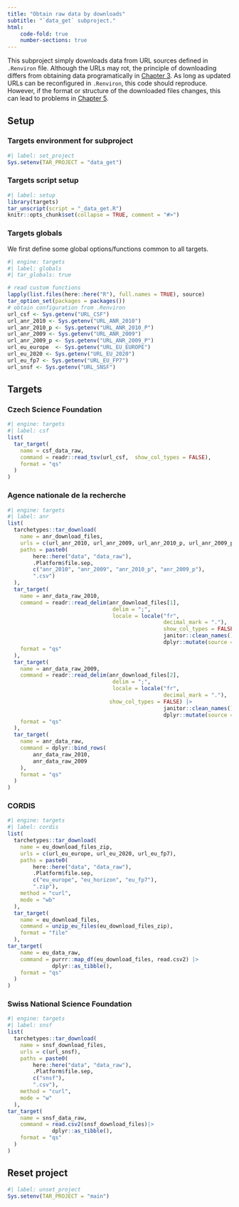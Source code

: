 ```yaml
---
title: "Obtain raw data by downloads"
subtitle: "`data_get` subproject."
html:
    code-fold: true
    number-sections: true
---
```


This subproject simply downloads data from URL sources defined in `.Renviron` file. Although the URLs may rot, the principle of downloading differs from obtaining data programatically in [Chapter 3](_data_api.qmd). As long as updated URLs can be reconfigured in `.Renviron`, this code should reproduce. However, if the format or structure of the downloaded files changes, this can lead to problems in [Chapter 5](_data_process.qmd).


## Setup

### Targets environment for subproject

```r
#| label: set_project
Sys.setenv(TAR_PROJECT = "data_get")
```

### Targets script setup

```r
#| label: setup
library(targets)
tar_unscript(script = "_data_get.R")
knitr::opts_chunk$set(collapse = TRUE, comment = "#>")
```


### Targets globals

We first define some global options/functions common to all targets.

```r
#| engine: targets
#| label: globals
#| tar_globals: true

# read custom functions
lapply(list.files(here::here("R"), full.names = TRUE), source)
tar_option_set(packages = packages())
# obtain configuration from .Renviron
url_csf <- Sys.getenv("URL_CSF")
url_anr_2010 <- Sys.getenv("URL_ANR_2010")
url_anr_2010_p <- Sys.getenv("URL_ANR_2010_P")
url_anr_2009 <- Sys.getenv("URL_ANR_2009")
url_anr_2009_p <- Sys.getenv("URL_ANR_2009_P")
url_eu_europe  <- Sys.getenv("URL_EU_EUROPE")
url_eu_2020 <- Sys.getenv("URL_EU_2020")
url_eu_fp7 <- Sys.getenv("URL_EU_FP7")
url_snsf <- Sys.getenv("URL_SNSF")
```

## Targets

### Czech Science Foundation

```r
#| engine: targets
#| label: csf
list(
  tar_target(
    name = csf_data_raw,
    command = readr::read_tsv(url_csf,  show_col_types = FALSE),
    format = "qs"
  )
)
```

### Agence nationale de la recherche

```r
#| engine: targets
#| label: anr
list(
  tarchetypes::tar_download(
    name = anr_download_files,
    urls = c(url_anr_2010, url_anr_2009, url_anr_2010_p, url_anr_2009_p),
    paths = paste0(
        here::here("data", "data_raw"), 
        .Platform$file.sep,  
        c("anr_2010", "anr_2009", "anr_2010_p", "anr_2009_p"), 
        ".csv")
  ),
  tar_target(
    name = anr_data_raw_2010,
    command = readr::read_delim(anr_download_files[1],
                                 delim = ";",
                                 locale = locale("fr",
                                                 decimal_mark = "."),
                                                 show_col_types = FALSE) |> 
                                                 janitor::clean_names()|> 
                                                 dplyr::mutate(source = "since2010"),
    format = "qs"
  ),
  tar_target(
    name = anr_data_raw_2009,
    command = readr::read_delim(anr_download_files[2],
                                 delim = ";",
                                 locale = locale("fr",
                                                 decimal_mark = "."),
                                show_col_types = FALSE) |> 
                                                 janitor::clean_names() |> 
                                                 dplyr::mutate(source = "before2009"),
    format = "qs"
  ),
  tar_target(
    name = anr_data_raw,
    command = dplyr::bind_rows(
        anr_data_raw_2010,
        anr_data_raw_2009
    ),
    format = "qs"
  )
)
```

### CORDIS

```r
#| engine: targets
#| label: cordis
list(
  tarchetypes::tar_download(
    name = eu_download_files_zip,
    urls = c(url_eu_europe, url_eu_2020, url_eu_fp7),
    paths = paste0(
        here::here("data", "data_raw"), 
        .Platform$file.sep,  
        c("eu_europe", "eu_horizon", "eu_fp7"), 
        ".zip"),
    method = "curl",
    mode = "wb"
  ),
  tar_target(
    name = eu_download_files,
    command = unzip_eu_files(eu_download_files_zip),
    format = "file" 
  ),
tar_target(
    name = eu_data_raw,
    command = purrr::map_df(eu_download_files, read.csv2) |> 
              dplyr::as_tibble(),
    format = "qs" 
  )
)
```

### Swiss National Science Foundation

```r
#| engine: targets
#| label: snsf
list(
  tarchetypes::tar_download(
    name = snsf_download_files,
    urls = c(url_snsf),
    paths = paste0(
        here::here("data", "data_raw"), 
        .Platform$file.sep,  
        c("snsf"), 
        ".csv"),
    method = "curl",
    mode = "w"
  ),
tar_target(
    name = snsf_data_raw,
    command = read.csv2(snsf_download_files)|> 
              dplyr::as_tibble(),
    format = "qs" 
  )
)
```

## Reset project
```r
#| label: unset_project
Sys.setenv(TAR_PROJECT = "main")
```